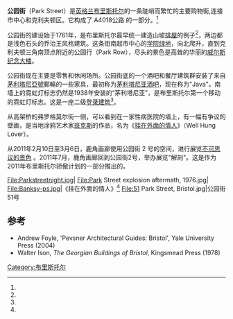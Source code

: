{{Infobox street
| name                    = 公园街
| image                   = ParkStreetBristol.png
| image_size              = 240
| caption                 = 公园街与尽头的[[威尔斯纪念大楼|威尔斯纪念大楼]]
| postal_code             = BS1
| location                = [[英格兰|英格兰]][[布里斯托尔|布里斯托尔]]
| coordinates             = {{Coord|51.454444|-2.603056|format=dms|display=title}}
| north                   = 公园行
| south                   = [[学院绿地_(布里斯托尔)|学院绿地]]
}}
'''公园街'''（Park Street）是[[英格兰|英格兰]][[布里斯托尔|布里斯托尔]]的一条陡峭而繁忙的主要购物街,连接市中心和克利夫顿区。它构成了 A4018公路 的一部分。<ref name="AZ4" />

公园街的建设始于1761年，是布里斯托尔最早统一建造山坡[[排屋|排屋]]的例子<ref name="Foyle189_191" />，两边都是浅色石头的乔治王风格建筑。这条街南起市中心的[[学院绿地_(布里斯托尔)|学院绿地]]，向北爬升，直到克利夫顿三角南顶点附近的公园行（Park Row），尽头的景色是高耸的华丽的[[威尔斯纪念大楼|威尔斯纪念大楼]]。

公园街现在主要是零售和休闲场所。公园街底的一个酒吧和餐厅建筑群安装了来自[[茅利塔尼亞號|茅利塔尼亞號]]郵輪的一些家具，最初称为[[茅利塔尼亚酒吧|茅利塔尼亚酒吧]]，现在称为"Java"。南墙上的霓虹灯标志仍然是1938年安装的“茅利塔尼亚”，是布里斯托尔第一个移动的霓虹灯标志。这是一座二级[[登录建筑|登录建筑]]<ref name=ieomaur />。

从高架桥的弗罗格莫尔街一侧，可以看到在一家性病医院的墙上，有一幅有争议的壁画，是当地涂鸦艺术家[[班克斯|班克斯]]的作品，名为《[[挂在外面的情人|挂在外面的情人]]》（Well Hung Lover）。

从2011年2月10日至3月6日，鹿角画廊使用公园街 2 号的空间，进行展览[http://www.antlersgallery.com/project/uncanny-views 不可思议的景色] {{Wayback|url=http://www.antlersgallery.com/project/uncanny-views |date=20200218075559 }}。2011年7月，鹿角画廊回到公园街2号，举办展览"解剖"。这是作为2011年布里斯托尔骄傲计划的一部分推出的。

<gallery>
File:Parkstreetnight.jpg|
File:Park Street explosion aftermath, 1976.jpg|
File:Banksy-ps.jpg|《挂在外面的情人》<ref name=bbcbanksy />
File:51 Park Street, Bristol.jpg|公园街51号
</gallery>

==参考==
{{reflist|30em|refs=
<ref name="AZ4">{{Cite book | last=Geographers' A-Z Map Co. | title=A-Z Bristol and Bath | publisher=Geographers' A-Z Map Co. | location=Sevenoaks | year=2004 | page=4 | isbn=1-84348-256-8 }}</ref>
<ref name="Foyle189_191">{{Cite book | last=Foyle | first=Andrew | title=Pevsner Architectural Guide, Bristol | publisher=Yale University Press | location=New Haven | year=2004 | pages=[https://archive.org/details/bristol0000foyl/page/189 189–191] | isbn=0-300-10442-1 | url=https://archive.org/details/bristol0000foyl/page/189 }}</ref>
<ref name=ieomaur>{{cite web | title=The Mauretania Public House | work=historicengland.org.uk | url=https://historicengland.org.uk/listing/the-list/list-entry/1208102 | access-date=19 February 2007 | archive-date=2018-09-04 | archive-url=https://web.archive.org/web/20180904164353/https://www.historicengland.org.uk/listing/the-list/list-entry/1208102 | dead-url=no }}</ref>
<ref name=bbcbanksy>{{cite news | url=http://news.bbc.co.uk/1/hi/magazine/5346822.stm | work=BBC News | title=Faces of the week | date=15 September 2006 | access-date=21 May 2010 |archive-url=https://web.archive.org/web/20090306192610/http://news.bbc.co.uk/1/hi/magazine/5346822.stm |archive-date=6 March 2009}}</ref>
}}
* Andrew Foyle, 'Pevsner Architectural Guides: Bristol', Yale University Press (2004) {{ISBN|0-300-10442-1}}
* Walter Ison, ''The Georgian Buildings of Bristol'', Kingsmead Press (1978) {{ISBN|0-901571-88-1}}
[[Category:布里斯托尔|Category:布里斯托尔]]